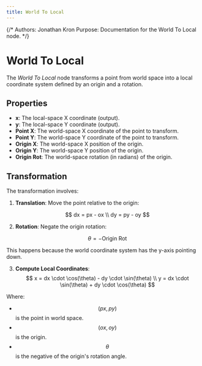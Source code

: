 ```yaml
---
title: World To Local
---
```


{/*
Authors: Jonathan Kron
Purpose: Documentation for the World To Local node.
*/}

# World To Local

The _World To Local_ node transforms a point from world space into a local coordinate system defined by an origin and a rotation.

## Properties

- **x**: The local-space X coordinate (output).
- **y**: The local-space Y coordinate (output).
- **Point X**: The world-space X coordinate of the point to transform.
- **Point Y**: The world-space Y coordinate of the point to transform.
- **Origin X**: The world-space X position of the origin.
- **Origin Y**: The world-space Y position of the origin.
- **Origin Rot**: The world-space rotation (in radians) of the origin.

## Transformation

The transformation involves:

1. **Translation**: Move the point relative to the origin:

   $$
   dx = px - ox \\
   dy = py - oy
   $$

2. **Rotation**: Negate the origin rotation:

   $$
   \theta = -\text{Origin Rot}
   $$

This happens because the world coordinate system has the y-axis pointing down.

3. **Compute Local Coordinates**:
   $$
   x = dx \cdot \cos(\theta) - dy \cdot \sin(\theta) \\
   y = dx \cdot \sin(\theta) + dy \cdot \cos(\theta)
   $$

Where:

- $$(px, py)$$ is the point in world space.
- $$(ox, oy)$$ is the origin.
- $$\theta$$ is the negative of the origin's rotation angle.

<DocsNodeEditor type="WorldToLocal" />
